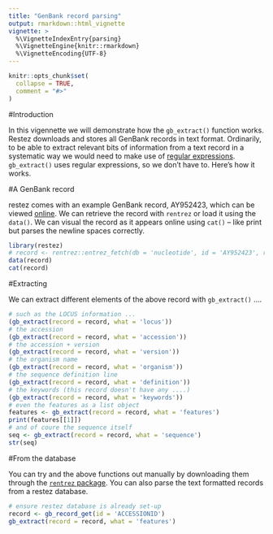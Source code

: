 ```yaml
---
title: "GenBank record parsing"
output: rmarkdown::html_vignette
vignette: >
  %\VignetteIndexEntry{parsing}
  %\VignetteEngine{knitr::rmarkdown}
  %\VignetteEncoding{UTF-8}
---
```


```r
knitr::opts_chunk$set(
  collapse = TRUE,
  comment = "#>"
)
```

#Introduction

In this vigennette we will demonstrate how the `gb_extract()` function works. Restez downloads and stores all GenBank records in text format. Ordinarily, to be able to extract relevant bits of information from a text record in a systematic way we would need to make use of [regular expressions](https://en.wikipedia.org/wiki/Regular_expression). `gb_extract()` uses regular expressions, so we don't have to. Here's how it works.

#A GenBank record

restez comes with an example GenBank record, AY952423, which can be viewed [online](https://www.ncbi.nlm.nih.gov/nuccore/AY952423.1). We can retrieve the record with `rentrez` or load it using the `data()`. We can visual the record as it appears online using `cat()` -- like print but parses the newline spaces correctly.

```r
library(restez)
# record <- rentrez::entrez_fetch(db = 'nucleotide', id = 'AY952423', rettype = 'gb', retmode = 'text')
data(record)
cat(record)
```

#Extracting

We can extract different elements of the above record with `gb_extract()` ....

```r
# such as the LOCUS information ...
(gb_extract(record = record, what = 'locus'))
# the accession
(gb_extract(record = record, what = 'accession'))
# the accession + version
(gb_extract(record = record, what = 'version'))
# the organism name
(gb_extract(record = record, what = 'organism'))
# the sequence definition line
(gb_extract(record = record, what = 'definition'))
# the keywords (this record doesn't have any ....)
(gb_extract(record = record, what = 'keywords'))
# even the features as a list object
features <- gb_extract(record = record, what = 'features')
print(features[[1]])
# and of coure the sequence itself
seq <- gb_extract(record = record, what = 'sequence')
str(seq)
```

#From the database

You can try and the above functions out manually by downloading them through the [`rentrez` package](https://github.com/ropensci/rentrez). You can also parse the text formatted records from a restez database.

```r
# ensure restez database is already set-up
record <- gb_record_get(id = 'ACCESSIONID')
gb_extract(record = record, what = 'features')
```

